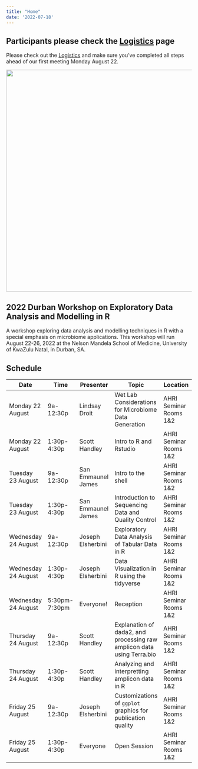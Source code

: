 ```yaml
---
title: "Home"
date: '2022-07-18'
---
```

## Participants please check the [Logistics](/logistics/) page

Please check out the [Logistics](/logistics/) and make sure you've completed all steps ahead of our first meeting Monday August 22.

![](/_index_files/durban_data_map_960.png){width=600px}

## 2022 Durban Workshop on Exploratory Data Analysis and Modelling in R

A workshop exploring data analysis and modelling 
techniques in R with a special emphasis on microbiome applications. This 
workshop will run August 22-26, 2022 at the Nelson Mandela School 
of Medicine, University of KwaZulu Natal, in Durban, SA.


## Schedule 

| Date | Time|Presenter|Topic|Location|
| ------ | ------ | ------- | ------- | ------- |
| Monday 22 August  | 9a-12:30p | Lindsay Droit | Wet Lab Considerations for Microbiome Data Generation| AHRI Seminar Rooms 1&2 |
| Monday 22 August | 1:30p-4:30p | Scott Handley | Intro to R and Rstudio  | AHRI Seminar Rooms 1&2 |
| Tuesday 23 August  | 9a-12:30p | San Emmaunel James | Intro to the shell  | AHRI Seminar Rooms 1&2 |
| Tuesday 23 August | 1:30p-4:30p | San Emmaunel James  | Introduction to Sequencing Data and Quality Control | AHRI Seminar Rooms 1&2 |
| Wednesday 24 August  | 9a-12:30p | Joseph Elsherbini | Exploratory Data Analysis of Tabular Data in R   | AHRI Seminar Rooms 1&2 |
| Wednesday 24 August | 1:30p-4:30p | Joseph Elsherbini | Data Visualization in R using the tidyverse   | AHRI Seminar Rooms 1&2 |
| Wednesday 24 August | 5:30pm-7:30pm | Everyone! | Reception | AHRI Seminar Rooms 1&2 |
| Thursday 24 August | 9a-12:30p | Scott Handley | Explanation of dada2, and processing raw amplicon data using Terra.bio | AHRI Seminar Rooms 1&2 |
| Thursday 24 August  | 1:30p-4:30p | Scott Handley| Analyzing and interpretting amplicon data in R | AHRI Seminar Rooms 1&2 |
| Friday 25 August  | 9a-12:30p | Joseph Elsherbini | Customizations of `ggplot` graphics for publication quality   | AHRI Seminar Rooms 1&2 |
| Friday 25 August  | 1:30p-4:30p | Everyone | Open Session  | AHRI Seminar Rooms 1&2 |